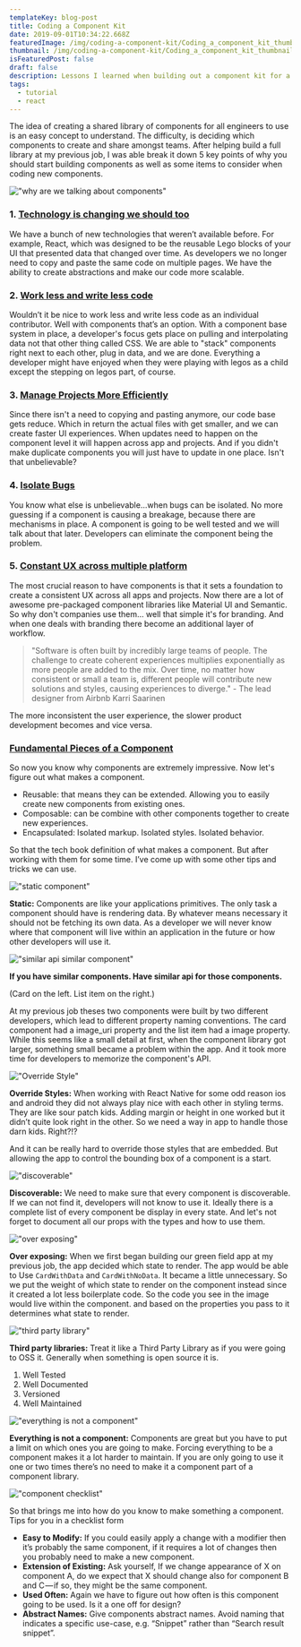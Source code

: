 ```yaml
---
templateKey: blog-post
title: Coding a Component Kit
date: 2019-09-01T10:34:22.668Z
featuredImage: /img/coding-a-component-kit/Coding_a_component_kit_thumbnail_samantha_bretous@2x.png
thumbnail: /img/coding-a-component-kit/Coding_a_component_kit_thumbnail_samantha_bretous@2x.png
isFeaturedPost: false
draft: false
description: Lessons I learned when building out a component kit for a software engineering team.
tags:
  - tutorial
  - react
---
```


The idea of creating a shared library of components for all engineers to use is an easy concept to understand. The difficulty, is deciding which components to create and share amongst teams. After helping build a full library at my previous job, I was able break it down 5 key points of why you should start building components as well as some items to consider when coding new components.

!["why are we talking about components"](/img/coding-a-component-kit/why_are_we_talking_about_components.png "Why are we talking about components")

### 1. [Technology is changing we should too](#technology-is-changing-we-should-too)

We have a bunch of new technologies that weren’t available before. For example, React, which was designed to be the reusable Lego blocks of your UI that presented data that changed over time. As developers we no longer need to copy and paste the same code on multiple pages. We have the ability to create abstractions and make our code more scalable.

### 2. [Work less and write less code](#work-less-and-write-less-code)

Wouldn’t it be nice to work less and write less code as an individual contributor. Well with components that’s an option. With a component base system in place, a developer's focus gets place on pulling and interpolating data not that other thing called CSS. We are able to "stack" components right next to each other, plug in data, and we are done. Everything a developer might have enjoyed when they were playing with legos as a child except the stepping on legos part, of course.

### 3. [Manage Projects More Efficiently](#manage-projects-more-efficiently)
Since there isn't a need to copying and pasting anymore, our code base gets reduce. Which in return the actual files with get smaller, and we can create faster UI experiences. When updates need to happen on the component level it will happen across app and projects. And if you didn't make duplicate components you will just have to update in one place. Isn't that unbelievable?

### 4. [Isolate Bugs](#isolate-bugs)
You know what else is unbelievable...when bugs can be isolated. No more guessing if a component is causing a breakage, because there are mechanisms in place. A component is going to be well tested and we will talk about that later. Developers can eliminate the component being the problem.

### 5. [Constant UX across multiple platform](#constant-ux-across-multiple-platform)
The most crucial reason to have components is that it sets a foundation to create a consistent UX across all apps and projects. Now there are a lot of awesome pre-packaged component libraries like Material UI and Semantic. So why don't companies use them… well that simple it's for branding. And when one deals with branding there become an additional layer of workflow.

>"Software is often built by incredibly large teams of people. The challenge to create coherent experiences multiplies exponentially as more people are added to the mix. Over time, no matter how consistent or small a team is, different people will contribute new solutions and styles, causing experiences to diverge." - The lead designer from Airbnb Karri Saarinen

The more inconsistent the user experience, the slower product development becomes and vice versa.

### [Fundamental Pieces of a Component](#fundamental-pieces-of-a-component)
So now you know why components are extremely impressive. Now let's figure out what makes a component.

- Reusable: that means they can be extended. Allowing you to easily create new components from existing ones.
- Composable: can be combine with other components together to create new experiences.
- Encapsulated: Isolated markup. Isolated styles. Isolated behavior.

So that the tech book definition of what makes a component. But after working with them for some time. I’ve come up with some other tips and tricks we can use.

!["static component"](/img/coding-a-component-kit/component_kit-static.png "Static Component")

**Static:** Components are like your applications primitives. The only task a component should have is rendering data. By whatever means necessary it should not be fetching its own data. As a developer we will never know where that component will live within an application in the future or how other developers will use it.

!["similar api similar component"](/img/coding-a-component-kit/component_kit-similar_api_similar_component.png "Similar API Similar Component")

**If you have similar components. Have similar api for those components.**

(Card on the left. List item on the right.)

At my previous job theses two components were built by two different developers, which lead to different property naming conventions. The card component had a image_uri property and the list item had a image property. While this seems like a small detail at first, when the component library got larger, something small became a problem within the app. And it took more time for developers to memorize the component's API.

!["Override Style"](/img/coding-a-component-kit/component_kit-override_style.png "Override Style")

**Override Styles:** When working with React Native for some odd reason ios and android they did not always play nice with each other in styling terms. They are like sour patch kids. Adding margin or height in one worked but it didn’t quite look right in the other. So we need a way in app to handle those darn kids. Right?!?

And it can be really hard to override those styles that are embedded. But allowing the app to control the bounding box of a component is a start.

!["discoverable"](/img/coding-a-component-kit/component_kit-discoverable.png "Discoverable")

**Discoverable:** We need to make sure that every component is discoverable. If we can not find it, developers will not know to use it. Ideally there is a complete list of every component be display in every state. And let's not forget to document all our props with the types and how to use them.

!["over exposing"](/img/coding-a-component-kit/component_kit-over_exposing.png "Over Exposing")

**Over exposing:** When we first began building our green field app at my previous job, the app decided which state to render. The app would be able to Use `CardWithData` and `CardWithNoData`. It became a little unnecessary. So we put the weight of which state to render on the component instead since it created a lot less boilerplate code. So the code you see in the image would live within the component. and based on the properties you pass to it determines what state to render.

!["third party library"](/img/coding-a-component-kit/component_kit-third_party_library.png "Third Party Library")

**Third party libraries:** Treat it like a Third Party Library as if you were going to OSS it. Generally when something is open source it is.

1. Well Tested
2. Well Documented
3. Versioned
4. Well Maintained

!["everything is not a component"](/img/coding-a-component-kit/component_kit-everything_a_component.png "Everything is not a Component")

**Everything is not a component:** Components are great but you have to put a limit on which ones you are going to make. Forcing everything to be a component makes it a lot harder to maintain. If you are only going to use it one or two times there’s no need to make it a component part of a component library.

!["component checklist"](/img/coding-a-component-kit/component_kit-checklist.png "Component Checklist")

So that brings me into how do you know to make something a component. Tips for you in a checklist form

- **Easy to Modify:** If you could easily apply a change with a modifier then it’s probably the same component, if it requires a lot of changes then you probably need to make a new component.
- **Extension of Existing:** Ask yourself, If we change appearance of X on component A, do we expect that X should change also for component B and C — if so, they might be the same component.
- **Used Often:** Again we have to figure out how often is this component going to be used. Is it a one off for design?
- **Abstract Names:** Give components abstract names. Avoid naming that indicates a specific use-case, e.g. “Snippet” rather than “Search result snippet”.